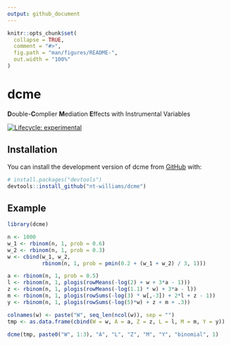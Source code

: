 ```yaml
---
output: github_document
---
```


<!-- README.md is generated from README.Rmd. Please edit that file -->

```r
knitr::opts_chunk$set(
  collapse = TRUE,
  comment = "#>",
  fig.path = "man/figures/README-",
  out.width = "100%"
)
```

# dcme

**D**ouble-**C**omplier **M**ediation **E**ffects with Instrumental Variables

<!-- badges: start -->
[![Lifecycle: experimental](https://img.shields.io/badge/lifecycle-experimental-orange.svg)](https://lifecycle.r-lib.org/articles/stages.html#experimental)
<!-- badges: end -->

## Installation 

You can install the development version of dcme from [GitHub](https://github.com/) with:

``` r
# install.packages("devtools")
devtools::install_github("nt-williams/dcme")
```

## Example

```r
library(dcme)

n <- 1000
w_1 <- rbinom(n, 1, prob = 0.6)
w_2 <- rbinom(n, 1, prob = 0.3)
w <- cbind(w_1, w_2,
           rbinom(n, 1, prob = pmin(0.2 + (w_1 + w_2) / 3, 1)))

a <- rbinom(n, 1, prob = 0.5)
l <- rbinom(n, 1, plogis(rowMeans(-log(2) + w + 3*a - 1)))
z <- rbinom(n, 1, plogis(rowMeans(-log(1.1) * w) + 3*a - l))
m <- rbinom(n, 1, plogis(rowSums(-log(3) * w[,-3]) + 2*l + z - 1))
y <- rbinom(n, 1, plogis(rowSums(-log(5)*w) + z + m + .3))

colnames(w) <- paste("W", seq_len(ncol(w)), sep = "")
tmp <- as.data.frame(cbind(W = w, A = a, Z = z, L = l, M = m, Y = y))

dcme(tmp, paste0("W", 1:3), "A", "L", "Z", "M", "Y", "binomial", 1)
```
